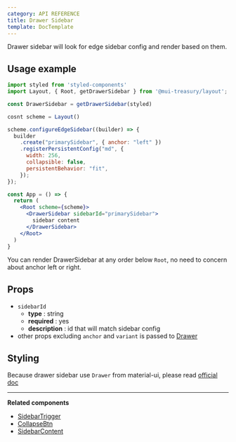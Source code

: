 ```yaml
---
category: API REFERENCE
title: Drawer Sidebar
template: DocTemplate
---
```


Drawer sidebar will look for edge sidebar config and render based on them.

## Usage example

```jsx
import styled from 'styled-components'
import Layout, { Root, getDrawerSidebar } from '@mui-treasury/layout';

const DrawerSidebar = getDrawerSidebar(styled)

cosnt scheme = Layout()

scheme.configureEdgeSidebar((builder) => {
  builder
    .create("primarySidebar", { anchor: "left" })
    .registerPersistentConfig("md", {
      width: 256,
      collapsible: false,
      persistentBehavior: "fit",
    });
});

const App = () => {
  return (
    <Root scheme={scheme}>
      <DrawerSidebar sidebarId="primarySidebar">
        sidebar content
      </DrawerSidebar>
    </Root>
  )
}
```

You can render DrawerSidebar at any order below `Root`, no need to concern about anchor left or right.

## Props

- `sidebarId`
  - **type** : string
  - **required** : yes
  - **description** : id that will match sidebar config
- other props excluding `anchor` and `variant` is passed to [Drawer](https://material-ui.com/api/drawer/#props) 

## Styling

Because drawer sidebar use `Drawer` from material-ui, please read [official doc](https://material-ui.com/api/drawer/#css)

---

**Related components**
- [SidebarTrigger](/layout/api-reference/sidebar-trigger)
- [CollapseBtn](/layout/api-reference/collapse-btn)
- [SidebarContent](/layout/api-reference/sidebar-content)